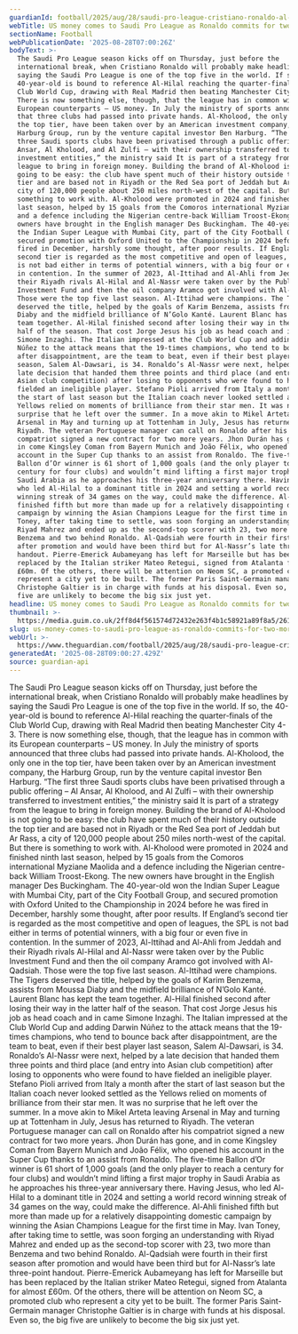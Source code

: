 ```yaml
---
guardianId: football/2025/aug/28/saudi-pro-league-cristiano-ronaldo-al-nassr
webTitle: US money comes to Saudi Pro League as Ronaldo commits for two more years
sectionName: Football
webPublicationDate: '2025-08-28T07:00:26Z'
bodyText: >-
  The Saudi Pro League season kicks off on Thursday, just before the
  international break, when Cristiano Ronaldo will probably make headlines by
  saying the Saudi Pro League is one of the top five in the world. If so, the
  40-year-old is bound to reference Al-Hilal reaching the quarter-finals of the
  Club World Cup, drawing with Real Madrid then beating Manchester City 4-3.
  There is now something else, though, that the league has in common with its
  European counterparts – US money. In July the ministry of sports announced
  that three clubs had passed into private hands. Al-Kholood, the only one in
  the top tier, have been taken over by an American investment company, the
  Harburg Group, run by the venture capital investor Ben Harburg. “The first
  three Saudi sports clubs have been privatised through a public offering – Al
  Ansar, Al Kholood, and Al Zulfi – with their ownership transferred to
  investment entities,” the ministry said It is part of a strategy from the
  league to bring in foreign money. Building the brand of Al-Kholood is not
  going to be easy: the club have spent much of their history outside the top
  tier and are based not in Riyadh or the Red Sea port of Jeddah but Ar Rass, a
  city of 120,000 people about 250 miles north-west of the capital. But there is
  something to work with. Al-Kholood were promoted in 2024 and finished ninth
  last season, helped by 15 goals from the Comoros international Myziane Maolida
  and a defence including the Nigerian centre-back William Troost-Ekong. The new
  owners have brought in the English manager Des Buckingham. The 40-year-old won
  the Indian Super League with Mumbai City, part of the City Football Group, and
  secured promotion with Oxford United to the Championship in 2024 before he was
  fired in December, harshly some thought, after poor results. If England’s
  second tier is regarded as the most competitive and open of leagues, the SPL
  is not bad either in terms of potential winners, with a big four or even five
  in contention. In the summer of 2023, Al-Ittihad and Al-Ahli from Jeddah and
  their Riyadh rivals Al-Hilal and Al-Nassr were taken over by the Public
  Investment Fund and then the oil company Aramco got involved with Al-Qadsiah.
  Those were the top five last season. Al-Ittihad were champions. The Tigers
  deserved the title, helped by the goals of Karim Benzema, assists from Moussa
  Diaby and the midfield brilliance of N’Golo Kanté. Laurent Blanc has kept the
  team together. Al-Hilal finished second after losing their way in the latter
  half of the season. That cost Jorge Jesus his job as head coach and in came
  Simone Inzaghi. The Italian impressed at the Club World Cup and adding Darwin
  Núñez to the attack means that the 19-times champions, who tend to bounce back
  after disappointment, are the team to beat, even if their best player last
  season, Salem Al-Dawsari, is 34. Ronaldo’s Al-Nassr were next, helped by a
  late decision that handed them three points and third place (and entry into
  Asian club competition) after losing to opponents who were found to have
  fielded an ineligible player. Stefano Pioli arrived from Italy a month after
  the start of last season but the Italian coach never looked settled as the
  Yellows relied on moments of brilliance from their star men. It was no
  surprise that he left over the summer. In a move akin to Mikel Arteta leaving
  Arsenal in May and turning up at Tottenham in July, Jesus has returned to
  Riyadh. The veteran Portuguese manager can call on Ronaldo after his
  compatriot signed a new contract for two more years. Jhon Durán has gone, and
  in come Kingsley Coman from Bayern Munich and João Félix, who opened his
  account in the Super Cup thanks to an assist from Ronaldo. The five-time
  Ballon d’Or winner is 61 short of 1,000 goals (and the only player to reach a
  century for four clubs) and wouldn’t mind lifting a first major trophy in
  Saudi Arabia as he approaches his three-year anniversary there. Having Jesus,
  who led Al-Hilal to a dominant title in 2024 and setting a world record
  winning streak of 34 games on the way, could make the difference. Al-Ahli
  finished fifth but more than made up for a relatively disappointing domestic
  campaign by winning the Asian Champions League for the first time in May. Ivan
  Toney, after taking time to settle, was soon forging an understanding with
  Riyad Mahrez and ended up as the second-top scorer with 23, two more than
  Benzema and two behind Ronaldo. Al-Qadsiah were fourth in their first season
  after promotion and would have been third but for Al-Nassr’s late three-point
  handout. Pierre-Emerick Aubameyang has left for Marseille but has been
  replaced by the Italian striker Mateo Retegui, signed from Atalanta for almost
  £60m. Of the others, there will be attention on Neom SC, a promoted club who
  represent a city yet to be built. The former Paris Saint-Germain manager
  Christophe Galtier is in charge with funds at his disposal. Even so, the big
  five are unlikely to become the big six just yet.
headline: US money comes to Saudi Pro League as Ronaldo commits for two more years
thumbnail: >-
  https://media.guim.co.uk/2ff8d4f561574d72432e263f4b1c58921a89f8a5/261_0_4164_3333/500.jpg
slug: us-money-comes-to-saudi-pro-league-as-ronaldo-commits-for-two-more-years
webUrl: >-
  https://www.theguardian.com/football/2025/aug/28/saudi-pro-league-cristiano-ronaldo-al-nassr
generatedAt: '2025-08-28T09:00:27.429Z'
source: guardian-api
---
```

The Saudi Pro League season kicks off on Thursday, just before the international break, when Cristiano Ronaldo will probably make headlines by saying the Saudi Pro League is one of the top five in the world. If so, the 40-year-old is bound to reference Al-Hilal reaching the quarter-finals of the Club World Cup, drawing with Real Madrid then beating Manchester City 4-3. There is now something else, though, that the league has in common with its European counterparts – US money. In July the ministry of sports announced that three clubs had passed into private hands. Al-Kholood, the only one in the top tier, have been taken over by an American investment company, the Harburg Group, run by the venture capital investor Ben Harburg. “The first three Saudi sports clubs have been privatised through a public offering – Al Ansar, Al Kholood, and Al Zulfi – with their ownership transferred to investment entities,” the ministry said It is part of a strategy from the league to bring in foreign money. Building the brand of Al-Kholood is not going to be easy: the club have spent much of their history outside the top tier and are based not in Riyadh or the Red Sea port of Jeddah but Ar Rass, a city of 120,000 people about 250 miles north-west of the capital. But there is something to work with. Al-Kholood were promoted in 2024 and finished ninth last season, helped by 15 goals from the Comoros international Myziane Maolida and a defence including the Nigerian centre-back William Troost-Ekong. The new owners have brought in the English manager Des Buckingham. The 40-year-old won the Indian Super League with Mumbai City, part of the City Football Group, and secured promotion with Oxford United to the Championship in 2024 before he was fired in December, harshly some thought, after poor results. If England’s second tier is regarded as the most competitive and open of leagues, the SPL is not bad either in terms of potential winners, with a big four or even five in contention. In the summer of 2023, Al-Ittihad and Al-Ahli from Jeddah and their Riyadh rivals Al-Hilal and Al-Nassr were taken over by the Public Investment Fund and then the oil company Aramco got involved with Al-Qadsiah. Those were the top five last season. Al-Ittihad were champions. The Tigers deserved the title, helped by the goals of Karim Benzema, assists from Moussa Diaby and the midfield brilliance of N’Golo Kanté. Laurent Blanc has kept the team together. Al-Hilal finished second after losing their way in the latter half of the season. That cost Jorge Jesus his job as head coach and in came Simone Inzaghi. The Italian impressed at the Club World Cup and adding Darwin Núñez to the attack means that the 19-times champions, who tend to bounce back after disappointment, are the team to beat, even if their best player last season, Salem Al-Dawsari, is 34. Ronaldo’s Al-Nassr were next, helped by a late decision that handed them three points and third place (and entry into Asian club competition) after losing to opponents who were found to have fielded an ineligible player. Stefano Pioli arrived from Italy a month after the start of last season but the Italian coach never looked settled as the Yellows relied on moments of brilliance from their star men. It was no surprise that he left over the summer. In a move akin to Mikel Arteta leaving Arsenal in May and turning up at Tottenham in July, Jesus has returned to Riyadh. The veteran Portuguese manager can call on Ronaldo after his compatriot signed a new contract for two more years. Jhon Durán has gone, and in come Kingsley Coman from Bayern Munich and João Félix, who opened his account in the Super Cup thanks to an assist from Ronaldo. The five-time Ballon d’Or winner is 61 short of 1,000 goals (and the only player to reach a century for four clubs) and wouldn’t mind lifting a first major trophy in Saudi Arabia as he approaches his three-year anniversary there. Having Jesus, who led Al-Hilal to a dominant title in 2024 and setting a world record winning streak of 34 games on the way, could make the difference. Al-Ahli finished fifth but more than made up for a relatively disappointing domestic campaign by winning the Asian Champions League for the first time in May. Ivan Toney, after taking time to settle, was soon forging an understanding with Riyad Mahrez and ended up as the second-top scorer with 23, two more than Benzema and two behind Ronaldo. Al-Qadsiah were fourth in their first season after promotion and would have been third but for Al-Nassr’s late three-point handout. Pierre-Emerick Aubameyang has left for Marseille but has been replaced by the Italian striker Mateo Retegui, signed from Atalanta for almost £60m. Of the others, there will be attention on Neom SC, a promoted club who represent a city yet to be built. The former Paris Saint-Germain manager Christophe Galtier is in charge with funds at his disposal. Even so, the big five are unlikely to become the big six just yet.
